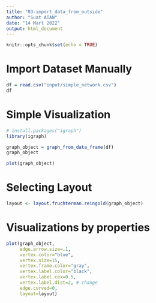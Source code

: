 ```yaml
---
title: "03-import_data_from_outside"
author: "Suat ATAN"
date: "14 Mart 2022"
output: html_document
---
```


```r
knitr::opts_chunk$set(echo = TRUE)
```

# Import Dataset Manually

```r
df = read.csv("input/simple_network.csv")
df
```

# Simple Visualization

```r
# install.packages("igraph")
library(igraph)
```


```r
graph_object = graph_from_data_frame(df)
graph_object
```

```r
plot(graph_object)
```

# Selecting Layout

```r
layout <- layout.fruchterman.reingold(graph_object)
```


# Visualizations by properties

```r
plot(graph_object, 
     edge.arrow.size=.1, 
     vertex.color="blue", 
     vertex.size=15,
     vertex.frame.color="gray",  
     vertex.label.color="black", 
     vertex.label.cex=0.5, 
     vertex.label.dist=2, # change
     edge.curved=0,
     layout=layout) 
```

